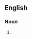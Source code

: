 {{also|pooper scooper}}
==English==

===Noun===
{{en-noun|sg=[[pooper]]-[[scooper]]}}

# {{alternative spelling of|[[pooper scooper]]}}